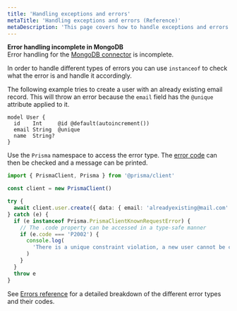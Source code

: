 ```yaml
---
title: 'Handling exceptions and errors'
metaTitle: 'Handling exceptions and errors (Reference)'
metaDescription: 'This page covers how to handle exceptions and errors'
---
```


<TopBlock>

<Admonition type="warning">

**Error handling incomplete in MongoDB** <br />
Error handling for the [MongoDB connector](/concepts/database-connectors/mongodb) is incomplete.

</Admonition>

In order to handle different types of errors you can use `instanceof` to check what the error is and handle it accordingly.

The following example tries to create a user with an already existing email record. This will throw an error because the `email` field has the `@unique` attribute applied to it.

```prisma file=schema.prisma
model User {
  id    Int     @id @default(autoincrement())
  email String  @unique
  name  String?
}
```

Use the `Prisma` namespace to access the error type. The [error code](/reference/api-reference/error-reference#error-codes) can then be checked and a message can be printed.

```ts
import { PrismaClient, Prisma } from '@prisma/client'

const client = new PrismaClient()

try {
  await client.user.create({ data: { email: 'alreadyexisting@mail.com' } })
} catch (e) {
  if (e instanceof Prisma.PrismaClientKnownRequestError) {
    // The .code property can be accessed in a type-safe manner
    if (e.code === 'P2002') {
      console.log(
        'There is a unique constraint violation, a new user cannot be created with this email'
      )
    }
  }
  throw e
}
```

See [Errors reference](/reference/api-reference/error-reference) for a detailed breakdown of the different error types and their codes.

</TopBlock>
